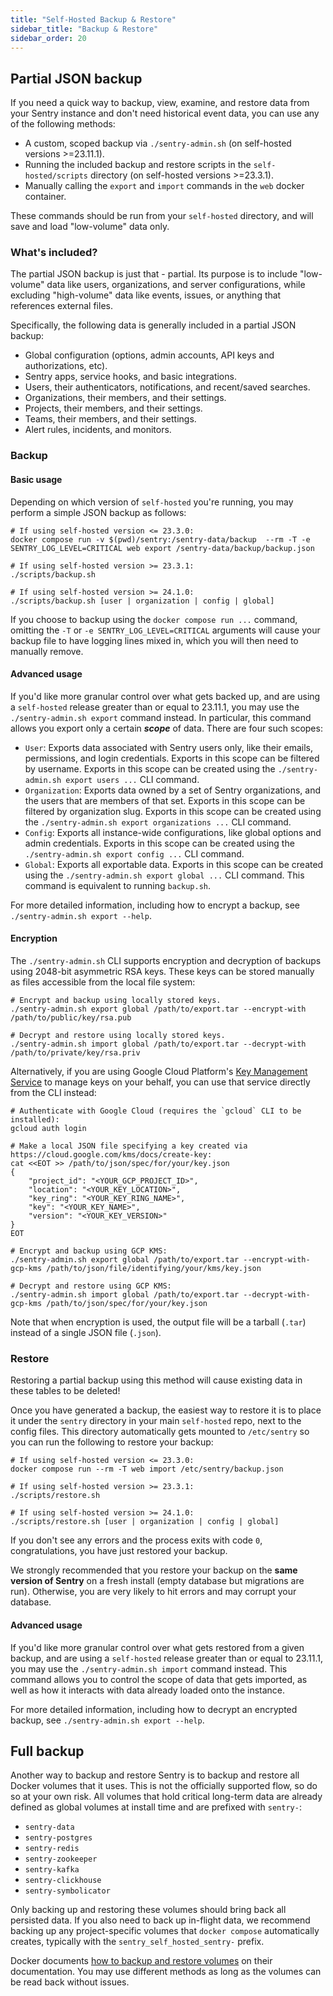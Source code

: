 ```yaml
---
title: "Self-Hosted Backup & Restore"
sidebar_title: "Backup & Restore"
sidebar_order: 20
---
```


## Partial JSON backup

If you need a quick way to backup, view, examine, and restore data from your Sentry instance and
don't need historical event data, you can use any of the following methods:

- A custom, scoped backup via `./sentry-admin.sh` (on self-hosted versions >=23.11.1).
- Running the included backup and restore scripts in the `self-hosted/scripts` directory (on
  self-hosted versions >=23.3.1).
- Manually calling the `export` and `import` commands in the `web` docker container.

These commands should be run from your `self-hosted` directory, and will save and load "low-volume"
data only.

### What's included?

The partial JSON backup is just that - partial. Its purpose is to include "low-volume" data like
users, organizations, and server configurations, while excluding "high-volume" data like events,
issues, or anything that references external files.

Specifically, the following data is generally included in a partial JSON backup:

- Global configuration (options, admin accounts, API keys and authorizations, etc).
- Sentry apps, service hooks, and basic integrations.
- Users, their authenticators, notifications, and recent/saved searches.
- Organizations, their members, and their settings.
- Projects, their members, and their settings.
- Teams, their members, and their settings.
- Alert rules, incidents, and monitors.

### Backup

#### Basic usage

Depending on which version of `self-hosted` you're running, you may perform a simple JSON backup as
follows:

```shell
# If using self-hosted version <= 23.3.0:
docker compose run -v $(pwd)/sentry:/sentry-data/backup  --rm -T -e SENTRY_LOG_LEVEL=CRITICAL web export /sentry-data/backup/backup.json

# If using self-hosted version >= 23.3.1:
./scripts/backup.sh

# If using self-hosted version >= 24.1.0:
./scripts/backup.sh [user | organization | config | global]
```

<Alert title="Note" level="info">
<markdown>

If you choose to backup using the `docker compose run ...` command, omitting the `-T` or `-e
SENTRY_LOG_LEVEL=CRITICAL` arguments will cause your backup file to have logging lines mixed in,
which you will then need to manually remove.

</markdown>
</Alert>

#### Advanced usage

If you'd like more granular control over what gets backed up, and are using a `self-hosted` release
greater than or equal to 23.11.1, you may use the `./sentry-admin.sh export` command instead. In
particular, this command allows you export only a certain ***scope*** of data. There are four such
scopes:

- `User`: Exports data associated with Sentry users only, like their emails, permissions, and login
  credentials. Exports in this scope can be filtered by username. Exports in this scope can be
  created using the `./sentry-admin.sh export users ...` CLI command.
- `Organization`: Exports data owned by a set of Sentry organizations, and the users that are
  members of that set. Exports in this scope can be filtered by organization slug. Exports in this
  scope can be created using the `./sentry-admin.sh export organizations ...` CLI command.
- `Config`: Exports all instance-wide configurations, like global options and admin credentials.
  Exports in this scope can be created using the `./sentry-admin.sh export config ...` CLI command.
- `Global`: Exports all exportable data. Exports in this scope can be created using the
  `./sentry-admin.sh export global ...` CLI command. This command is equivalent to running
  `backup.sh`.

For more detailed information, including how to encrypt a backup, see `./sentry-admin.sh export
--help`.

#### Encryption

The `./sentry-admin.sh` CLI supports encryption and decryption of backups using 2048-bit asymmetric
RSA keys. These keys can be stored manually as files accessible from the local file system:

```shell
# Encrypt and backup using locally stored keys.
./sentry-admin.sh export global /path/to/export.tar --encrypt-with /path/to/public/key/rsa.pub

# Decrypt and restore using locally stored keys.
./sentry-admin.sh import global /path/to/export.tar --decrypt-with /path/to/private/key/rsa.priv
```

Alternatively, if you are using Google Cloud Platform's [Key Management
Service](https://cloud.google.com/security/products/security-key-management?hl=en) to manage keys on
your behalf, you can use that service directly from the CLI instead:


```shell
# Authenticate with Google Cloud (requires the `gcloud` CLI to be installed):
gcloud auth login

# Make a local JSON file specifying a key created via https://cloud.google.com/kms/docs/create-key:
cat <<EOT >> /path/to/json/spec/for/your/key.json
{
    "project_id": "<YOUR_GCP_PROJECT_ID>",
    "location": "<YOUR_KEY_LOCATION>",
    "key_ring": "<YOUR_KEY_RING_NAME>",
    "key": "<YOUR_KEY_NAME>",
    "version": "<YOUR_KEY_VERSION>"
}
EOT

# Encrypt and backup using GCP KMS:
./sentry-admin.sh export global /path/to/export.tar --encrypt-with-gcp-kms /path/to/json/file/identifying/your/kms/key.json

# Decrypt and restore using GCP KMS:
./sentry-admin.sh import global /path/to/export.tar --decrypt-with-gcp-kms /path/to/json/spec/for/your/key.json
```

Note that when encryption is used, the output file will be a tarball (`.tar`) instead of a single
JSON file (`.json`).

### Restore

<Alert level="warning">

Restoring a partial backup using this method will cause existing data in these tables to be deleted!

</Alert>

Once you have generated a backup, the easiest way to restore it is to place it under the `sentry`
directory in your main `self-hosted` repo, next to the config files. This directory automatically
gets mounted to `/etc/sentry` so you can run the following to restore your backup:

```shell
# If using self-hosted version <= 23.3.0:
docker compose run --rm -T web import /etc/sentry/backup.json

# If using self-hosted version >= 23.3.1:
./scripts/restore.sh

# If using self-hosted version >= 24.1.0:
./scripts/restore.sh [user | organization | config | global]
```

If you don't see any errors and the process exits with code `0`, congratulations, you have just
restored your backup.

<Alert level="warning">

We strongly recommended that you restore your backup on the <strong>same version of Sentry</strong>
on a fresh install (empty database but migrations are run). Otherwise, you are very likely to hit
errors and may corrupt your database.

</Alert>

#### Advanced usage

If you'd like more granular control over what gets restored from a given backup, and are using a
`self-hosted` release greater than or equal to 23.11.1, you may use the `./sentry-admin.sh import`
command instead. This command allows you to control the scope of data that gets imported, as well as
how it interacts with data already loaded onto the instance.

For more detailed information, including how to decrypt an encrypted backup, see `./sentry-admin.sh
export --help`.

## Full backup

Another way to backup and restore Sentry is to backup and restore all Docker volumes that it uses. This
is not the officially supported flow, so do so at your own risk. All volumes that hold critical long-term
data are already defined as global volumes at install time and are prefixed with `sentry-`:

- `sentry-data`
- `sentry-postgres`
- `sentry-redis`
- `sentry-zookeeper`
- `sentry-kafka`
- `sentry-clickhouse`
- `sentry-symbolicator`

<Alert title="Note" level="info">

Only backing up and restoring these volumes should bring back all persisted data. If you also need
to back up in-flight data, we recommend backing up any project-specific volumes that <code>docker
compose</code> automatically creates, typically with the <code>sentry_self_hosted_sentry-</code>
prefix.

</Alert>

Docker documents [how to backup and restore
volumes](https://docs.docker.com/storage/volumes/#backup-restore-or-migrate-data-volumes) on their
documentation. You may use different methods as long as the volumes can be read back without issues.
